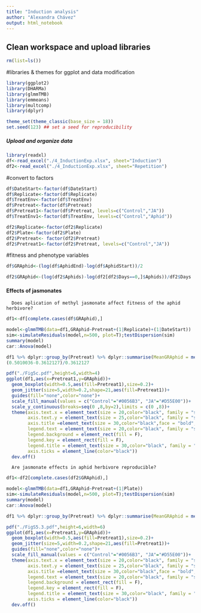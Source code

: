 ---
title: "Induction analysis"
author: "Alexandra Chávez"
output: html_notebook
---

########################################
## Clean workspace and upload libraries
#########################################

```{r}
rm(list=ls())
```

#libraries & themes for ggplot and data modification
```{r}
library(ggplot2) 
library(DHARMa)
library(glmmTMB)
library(emmeans)
library(multcomp)
library(dplyr)

theme_set(theme_classic(base_size = 18))
set.seed(123) ## set a seed for reproducibility
```


######################################
##### Upload and organize data #######
######################################

```{r}
library(readxl)
df<-read_excel("./4_InductionExp.xlsx", sheet="Induction")
df2<-read_excel("./4_InductionExp.xlsx", sheet="Repetition")
```

#convert to factors
```{r}
df$DateStart<-factor(df$DateStart)
df$Replicate<-factor(df$Replicate)
df$TreatEnv<-factor(df$TreatEnv)
df$Pretreat<-factor(df$Pretreat)
df$Pretreat1<-factor(df$Pretreat, levels=c("Control","JA"))
df$TreatEnv1<-factor(df$TreatEnv, levels=c("Control","Aphid"))

df2$Replicate<-factor(df2$Replicate)
df2$Plate<-factor(df2$Plate)
df2$Pretreat<- factor(df2$Pretreat)
df2$Pretreat1<-factor(df2$Pretreat, levels=c("Control","JA"))
```

#fitness and phenotype variables
```{r}
df$GRAphid<-(log(df$AphidEnd)-log(df$AphidStart))/2

df2$GRAphid<-(log(df2$Aphids)-log(df2[df2$Days==0,]$Aphids))/df2$Days
```


###############################
#### Effects of jasmonates ####
###############################

      Does aplication of methyl jasmonate affect fitness of the aphid herbivore?

```{r}
df1<-df[complete.cases(df$GRAphid),]

model<-glmmTMB(data=df1,GRAphid~Pretreat+(1|Replicate)+(1|DateStart))
sim<-simulateResiduals(model,n=500, plot=T);testDispersion(sim)
summary(model)
car::Anova(model)

df1 %>% dplyr::group_by(Pretreat) %>% dplyr::summarise(MeanGRAphid = mean(GRAphid), n = length(GRAphid))
(0.5010036-0.3612127)/0.3612127

pdf("./Fig5c.pdf",height=6,width=4)
ggplot(df1,aes(x=Pretreat1,y=GRAphid))+
  geom_boxplot(width=0.5,aes(fill=Pretreat1),size=0.2)+
  geom_jitter(size=5,width=0.2,shape=21,aes(fill=Pretreat1))+
  guides(fill="none",color="none")+
  scale_fill_manual(values = c("Control"="#0056B3", "JA"="#D55E00"))+
  scale_y_continuous(breaks=seq(0 ,8,by=2),limits = c(0 ,8))+
  theme(axis.text.x = element_text(size = 20,color="black", family = "sans"),
        axis.text.y = element_text(size = 25,color="black", family = "sans"),
        axis.title =element_text(size = 30,color="black",face = "bold", family = "sans"),
        legend.text = element_text(size = 20,color="black", family = "sans"),
        legend.background = element_rect(fill = F),
        legend.key = element_rect(fill = F),
        legend.title = element_text(size = 30,color="black", family = "sans"),
        axis.ticks = element_line(color="black")) 
  dev.off()
```

      Are jasmonate effects in aphid herbivore reproducible?

```{r}
df1<-df2[complete.cases(df2$GRAphid),]

model<-glmmTMB(data=df1,GRAphid~Pretreat+(1|Plate))
sim<-simulateResiduals(model,n=500, plot=T);testDispersion(sim)
summary(model)
car::Anova(model)

df1 %>% dplyr::group_by(Pretreat) %>% dplyr::summarise(MeanGRAphid = mean(GRAphid), n = length(GRAphid))

pdf("./FigS5.3.pdf",height=6,width=6)
ggplot(df1,aes(x=Pretreat1,y=GRAphid))+
  geom_boxplot(width=0.5,aes(fill=Pretreat1),size=0.2)+
  geom_jitter(size=5,width=0.2,shape=21,aes(fill=Pretreat1))+
  guides(fill="none",color="none")+
  scale_fill_manual(values = c("Control"="#0056B3", "JA"="#D55E00"))+
  theme(axis.text.x = element_text(size = 20,color="black", family = "sans"),
        axis.text.y = element_text(size = 25,color="black", family = "sans"),
        axis.title =element_text(size = 30,color="black",face = "bold", family = "sans"),
        legend.text = element_text(size = 20,color="black", family = "sans"),
        legend.background = element_rect(fill = F),
        legend.key = element_rect(fill = F),
        legend.title = element_text(size = 30,color="black", family = "sans"),
        axis.ticks = element_line(color="black")) 
  dev.off()
```


